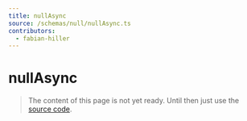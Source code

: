 ```yaml
---
title: nullAsync
source: /schemas/null/nullAsync.ts
contributors:
  - fabian-hiller
---
```


# nullAsync

> The content of this page is not yet ready. Until then just use the [source code](https://github.com/fabian-hiller/valibot/blob/main/library/src/schemas/null/nullAsync.ts).
